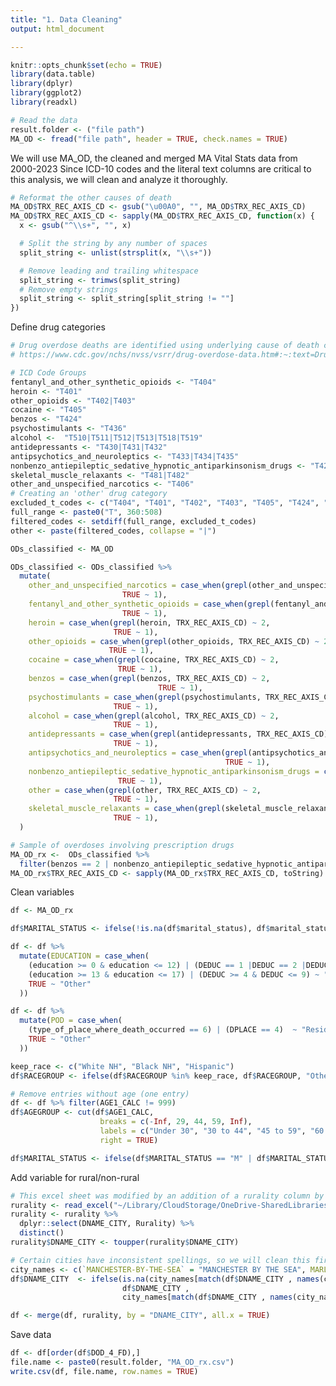 ---
title: "1. Data Cleaning"
output: html_document

---

```{r setup, include=FALSE}
knitr::opts_chunk$set(echo = TRUE)
library(data.table)
library(dplyr)
library(ggplot2)
library(readxl)
```

``` {r}
# Read the data
result.folder <- ("file path")
MA_OD <- fread("file path", header = TRUE, check.names = TRUE)
```

We will use MA_OD, the cleaned and merged MA Vital Stats data from 2000-2023
Since ICD-10 codes and the literal text columns are critical to this analysis, we will clean and analyze it thoroughly. 

```{r Clean up ICD codes}
# Reformat the other causes of death
MA_OD$TRX_REC_AXIS_CD <- gsub("\u00A0", "", MA_OD$TRX_REC_AXIS_CD)
MA_OD$TRX_REC_AXIS_CD <- sapply(MA_OD$TRX_REC_AXIS_CD, function(x) {
  x <- gsub("^\\s+", "", x)

  # Split the string by any number of spaces
  split_string <- unlist(strsplit(x, "\\s+"))

  # Remove leading and trailing whitespace
  split_string <- trimws(split_string)
  # Remove empty strings
  split_string <- split_string[split_string != ""]
})
```

Define drug categories
``` {r icd_codes, include=FALSE}
# Drug overdose deaths are identified using underlying cause of death codes X40-X44, X60-X64, X85, and Y10-Y14
# https://www.cdc.gov/nchs/nvss/vsrr/drug-overdose-data.htm#:~:text=Drug%20overdose%20deaths%20are%20identified,X85%2C%20and%20Y10%E2%80%93Y14.

# ICD Code Groups
fentanyl_and_other_synthetic_opioids <- "T404"
heroin <- "T401"
other_opioids <- "T402|T403"
cocaine <- "T405"
benzos <- "T424"
psychostimulants <- "T436"
alcohol <-  "T510|T511|T512|T513|T518|T519"
antidepressants <- "T430|T431|T432"
antipsychotics_and_neuroleptics <- "T433|T434|T435"
nonbenzo_antiepileptic_sedative_hypnotic_antiparkinsonism_drugs <- "T420|T421|T422|T423|T425|T426|T427|T428"
skeletal_muscle_relaxants <- "T481|T482"
other_and_unspecified_narcotics <- "T406"
# Creating an 'other' drug category
excluded_t_codes <- c("T404", "T401", "T402", "T403", "T405", "T424", "T436", "T430", "T431", "T432", "T433", "T434", "T435", "T420", "T421", "T422", "T423", "T425", "T426", "T427", "T428", "T406")
full_range <- paste0("T", 360:508)
filtered_codes <- setdiff(full_range, excluded_t_codes)
other <- paste(filtered_codes, collapse = "|")
```

```{r classify_drugs}
ODs_classified <- MA_OD

ODs_classified <- ODs_classified %>%
  mutate(
    other_and_unspecified_narcotics = case_when(grepl(other_and_unspecified_narcotics, TRX_REC_AXIS_CD) ~ 2,
                         TRUE ~ 1),
    fentanyl_and_other_synthetic_opioids = case_when(grepl(fentanyl_and_other_synthetic_opioids, TRX_REC_AXIS_CD) ~ 2,
                         TRUE ~ 1),
    heroin = case_when(grepl(heroin, TRX_REC_AXIS_CD) ~ 2,
                       TRUE ~ 1),    
    other_opioids = case_when(grepl(other_opioids, TRX_REC_AXIS_CD) ~ 2,
                      TRUE ~ 1),
    cocaine = case_when(grepl(cocaine, TRX_REC_AXIS_CD) ~ 2,
                        TRUE ~ 1),
    benzos = case_when(grepl(benzos, TRX_REC_AXIS_CD) ~ 2,
                                 TRUE ~ 1),
    psychostimulants = case_when(grepl(psychostimulants, TRX_REC_AXIS_CD) ~ 2,
                       TRUE ~ 1),
    alcohol = case_when(grepl(alcohol, TRX_REC_AXIS_CD) ~ 2,
                       TRUE ~ 1),    
    antidepressants = case_when(grepl(antidepressants, TRX_REC_AXIS_CD) ~ 2,
                       TRUE ~ 1),
    antipsychotics_and_neuroleptics = case_when(grepl(antipsychotics_and_neuroleptics, TRX_REC_AXIS_CD) ~ 2,
                                                TRUE ~ 1),
    nonbenzo_antiepileptic_sedative_hypnotic_antiparkinsonism_drugs = case_when(grepl(nonbenzo_antiepileptic_sedative_hypnotic_antiparkinsonism_drugs, TRX_REC_AXIS_CD) ~ 2,
                        TRUE ~ 1),
    other = case_when(grepl(other, TRX_REC_AXIS_CD) ~ 2,
                       TRUE ~ 1),
    skeletal_muscle_relaxants = case_when(grepl(skeletal_muscle_relaxants, TRX_REC_AXIS_CD) ~ 2,
                       TRUE ~ 1),
  )

# Sample of overdoses involving prescription drugs
MA_OD_rx <-  ODs_classified %>%
  filter(benzos == 2 | nonbenzo_antiepileptic_sedative_hypnotic_antiparkinsonism_drugs == 2 | antidepressants == 2 | antipsychotics_and_neuroleptics == 2 | skeletal_muscle_relaxants == 2) 
MA_OD_rx$TRX_REC_AXIS_CD <- sapply(MA_OD_rx$TRX_REC_AXIS_CD, toString)
```

Clean variables
```{r}
df <- MA_OD_rx 

df$MARITAL_STATUS <- ifelse(!is.na(df$marital_status), df$marital_status, df$MARITAL)

df <- df %>%
  mutate(EDUCATION = case_when(
    (education >= 0 & education <= 12) | (DEDUC == 1 |DEDUC == 2 |DEDUC == 3)  ~ "High school or less",
    (education >= 13 & education <= 17) | (DEDUC >= 4 & DEDUC <= 9) ~ "Some college",
    TRUE ~ "Other"
  ))

df <- df %>%
  mutate(POD = case_when(
    (type_of_place_where_death_occurred == 6) | (DPLACE == 4)  ~ "Residence",
    TRUE ~ "Other"
  ))

keep_race <- c("White NH", "Black NH", "Hispanic")
df$RACEGROUP <- ifelse(df$RACEGROUP %in% keep_race, df$RACEGROUP, "Other NH")

# Remove entries without age (one entry)
df <- df %>% filter(AGE1_CALC != 999)
df$AGEGROUP <- cut(df$AGE1_CALC,
                    breaks = c(-Inf, 29, 44, 59, Inf),
                    labels = c("Under 30", "30 to 44", "45 to 59", "60 and older"),
                    right = TRUE)

df$MARITAL_STATUS <- ifelse(df$MARITAL_STATUS == "M" | df$MARITAL_STATUS == "A" | df$MARITAL_STATUS == 2, "Married", "Not Married")

```


Add variable for rural/non-rural
```{r}
# This excel sheet was modified by an addition of a rurality column by city, provided by  https://www.mass.gov/info-details/state-office-of-rural-health-rural-definition 
rurality <- read_excel("~/Library/CloudStorage/OneDrive-SharedLibraries-MassGeneralBrigham/Data Repository - Documents/Dataset Files/Mass Vital Statistics- Death Data/Analysis/Mortality Cluster Analysis/2022-CHIA-Zip-Code-List.xlsx")
rurality <- rurality %>%
  dplyr::select(DNAME_CITY, Rurality) %>%
  distinct()
rurality$DNAME_CITY <- toupper(rurality$DNAME_CITY)

# Certain cities have inconsistent spellings, so we will clean this first
city_names <- c(`MANCHESTER-BY-THE-SEA` = "MANCHESTER BY THE SEA", MARLBORO = "MARLBOROUGH", MIDDLEBORO = "MIDDLEBOROUGH", `N ATTLEBORO` = "NORTH ATTLEBOROUGH", `NORTH ATTLEBORO` = "NORTH ATTLEBOROUGH", `NORTH FALMOUTH` = "FALMOUTH", NORTHBORO = "NORTHBOROUGH", `S HADLEY` = "SOUTH HADLEY", TYNGSBORO = "TYNGSBOROUGH", `W BOYLSTON` = "WEST BOYLSTON", `W BRIDGEWATER` = "WEST BRIDGEWATER", `W BROOKFIELD` = "WEST BROOKFIELD", `W SPRINGFIELD` = "WEST SPRINGFIELD", `LANESBORO` = "LANESBOROUGH")
df$DNAME_CITY  <- ifelse(is.na(city_names[match(df$DNAME_CITY , names(city_names))]),
                         df$DNAME_CITY ,
                         city_names[match(df$DNAME_CITY , names(city_names))])

df <- merge(df, rurality, by = "DNAME_CITY", all.x = TRUE)
```


Save data
```{r}
df <- df[order(df$DOD_4_FD),]
file.name <- paste0(result.folder, "MA_OD_rx.csv")
write.csv(df, file.name, row.names = TRUE)
```
